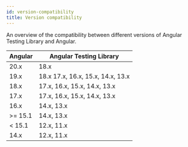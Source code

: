 ```yaml
---
id: version-compatibility
title: Version compatibility
---
```


An overview of the compatibility between different versions of Angular Testing
Library and Angular.

| Angular | Angular Testing Library           |
| ------- | --------------------------------- |
| 20.x    | 18.x                              |
| 19.x    | 18.x 17.x, 16.x, 15.x, 14.x, 13.x |
| 18.x    | 17.x, 16.x, 15.x, 14.x, 13.x      |
| 17.x    | 17.x, 16.x, 15.x, 14.x, 13.x      |
| 16.x    | 14.x, 13.x                        |
| >= 15.1 | 14.x, 13.x                        |
| < 15.1  | 12.x, 11.x                        |
| 14.x    | 12.x, 11.x                        |
